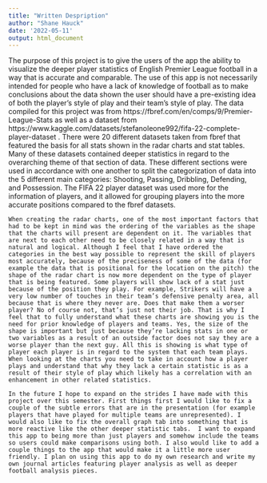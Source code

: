 ---
title: "Written Despription"
author: "Shane Hauck"
date: '2022-05-11'
output: html_document
---

  The purpose of this project is to give the users of the app the ability to visualize the deeper player statistics of English Premier League football in a way that is accurate and comparable. The use of this app is not necessarily intended for people who have a lack of knowledge of football as to make conclusions about the data shown the user should have a pre-existing idea of both the player’s style of play and their team’s style of play. The data compiled for this project was from https://fbref.com/en/comps/9/Premier-League-Stats as well as a dataset from https://www.kaggle.com/datasets/stefanoleone992/fifa-22-complete-player-dataset . There were 20 different datasets taken from fbref that featured the basis for all stats shown in the radar charts and stat tables. Many of these datasets contained deeper statistics in regard to the overarching theme of that section of data. These different sections were used in accordance with one another to split the categorization of data into the 5 different main categories: Shooting, Passing, Dribbling, Defending, and Possession.  The FIFA 22 player dataset was used more for the information of players, and it allowed for grouping players into the more accurate positions compared to the fbref datasets. 
	
	When creating the radar charts, one of the most important factors that had to be kept in mind was the ordering of the variables as the shape that the charts will present are dependent on it. The variables that are next to each other need to be closely related in a way that is natural and logical. Although I feel that I have ordered the categories in the best way possible to represent the skill of players most accurately, because of the preciseness of some of the data (for example the data that is positional for the location on the pitch) the shape of the radar chart is now more dependent on the type of player that is being featured. Some players will show lack of a stat just because of the position they play. For example, Strikers will have a very low number of touches in their team’s defensive penalty area, all because that is where they never are. Does that make them a worser player? No of course not, that’s just not their job. That is why I feel that to fully understand what these charts are showing you is the need for prior knowledge of players and teams. Yes, the size of the shape is important but just because they’re lacking stats in one or two variables as a result of an outside factor does not say they are a worse player than the next guy. All this is showing is what type of player each player is in regard to the system that each team plays. When looking at the charts you need to take in account how a player plays and understand that why they lack a certain statistic is as a result of their style of play which likely has a correlation with an enhancement in other related statistics. 
	
	In the future I hope to expand on the strides I have made with this project over this semester. First things first I would like to fix a couple of the subtle errors that are in the presentation (for example players that have played for multiple teams are unrepresented). I would also like to fix the overall graph tab into something that is more reactive like the other deeper statistic tabs.  I want to expand this app to being more than just players and somehow include the teams so users could make comparisons using both. I also would like to add a couple things to the app that would make it a little more user friendly. I plan on using this app to do my own research and write my own journal articles featuring player analysis as well as deeper football analysis pieces.